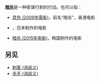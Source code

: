 '''[[暗杀|暗杀]]'''是一种密谋行刺的行动。也可以指：
* [[意外_(2009年電影)|意外 (2009年電影)]]，前名“暗杀”，香港电影
* {{link-ja|暗杀 (1964年电影)|暗殺 (映画)|暗杀 (1964年电影)}}，日本制作的电影
* [[暗杀_(2015年电影)|暗杀 (2015年电影)]]，韩国制作的电影

== 另见 ==
* [[刺客_(消歧义)|刺客 (消歧义)]]
* [[杀手_(消歧义)|杀手 (消歧义)]]

{{Disambig|cat=二字消歧义}}